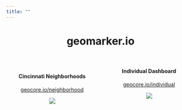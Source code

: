 ```yaml
---
title: ""
---
```


<center> <h1>geomarker.io</h1> </center>

<style>
  .col2 {
    columns: 2 200px;
    -webkit-columns: 2 200px;
    -moz-columns: 2 200px;
  }
</style>



<div class="col2">

&nbsp; 

<center> 

<h4>Cincinnati Neighborhoods</h4>

[geocore.io/neighborhood](http://ecat-map.amazon-shiny.duckdns.org)

[![](figs/ecat-map.gif)](http://ecat-map.amazon-shiny.duckdns.org) 

</center>

<center> 

&nbsp; 

<h4>Individual Dashboard</h4>

[geocore.io/individual](http://ecat-map.amazon-shiny.duckdns.org)

[![](figs/ecat-map.gif)](http://ecat-map.amazon-shiny.duckdns.org) 

</center>

</div>
